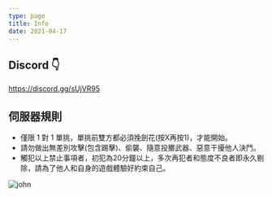 ```yaml
---
type: page
title: Info
date: 2021-04-17
---
```

## Discord 👇
https://discord.gg/sUjVR95

## 伺服器規則
* 僅限 1 對 1 單挑，單挑前雙方都必須挽劍花(按X再按1)，才能開始。
* 請勿做出無差別攻擊(包含踢擊)、偷襲、隨意投擲武器、惡意干擾他人決鬥。
* 觸犯以上禁止事項者，初犯為20分鐘以上，多次再犯者和態度不良者即永久剔除，請為了他人和自身的遊戲體驗好約束自己。


![john](./images/perma%20ban%201.jpg)

